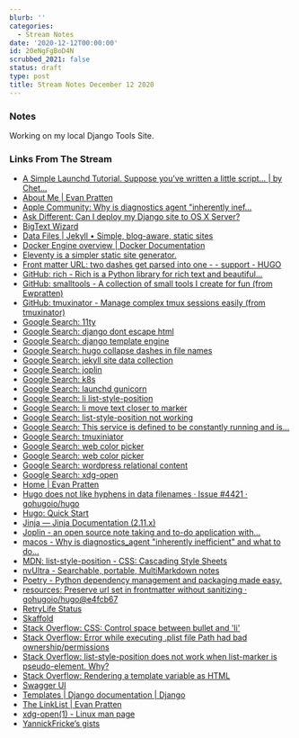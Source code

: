 ```yaml
---
blurb: ''
categories:
  - Stream Notes
date: '2020-12-12T00:00:00'
id: 20eNgFgBoD4N
scrubbed_2021: false
status: draft
type: post
title: Stream Notes December 12 2020
---
```


### Notes


Working on my local Django Tools Site.



### Links From The Stream



- [A Simple Launchd Tutorial. Suppose you’ve written a little script… | by Chet...](https://medium.com/@chetcorcos/a-simple-launchd-tutorial-9fecfcf2dbb3)
- [About Me | Evan Pratten](https://retrylife.ca/about/)
- [Apple Community: Why is diagnostics agent "inherently inef…](https://discussions.apple.com/thread/7261758)
- [Ask Different: Can I deploy my Django site to OS X Server?](https://apple.stackexchange.com/questions/151388/can-i-deploy-my-django-site-to-os-x-server)
- [BigText Wizard](https://www.zachleat.com/bigtext/demo/)
- [Data Files | Jekyll • Simple, blog-aware, static sites](https://jekyllrb.com/docs/datafiles/)
- [Docker Engine overview | Docker Documentation](https://docs.docker.com/engine/)
- [Eleventy is a simpler static site generator.](https://www.11ty.dev/)
- [Front matter URL: two dashes get parsed into one - - support - HUGO](https://discourse.gohugo.io/t/front-matter-url-two-dashes-get-parsed-into-one/18979/10)
- [GitHub: rich - Rich is a Python library for rich text and beautiful...](https://github.com/willmcgugan/rich)
- [GitHub: smalltools - A collection of small tools I create for fun (from Ewpratten)](https://github.com/Ewpratten/smalltools)
- [GitHub: tmuxinator - Manage complex tmux sessions easily (from tmuxinator)](https://github.com/tmuxinator/tmuxinator)
- [Google Search: 11ty](https://www.google.com/search?client=safari&rls=en&q=11ty&ie=UTF-8&oe=UTF-8)
- [Google Search: django dont escape html](https://www.google.com/search?client=safari&rls=en&q=django+dont+escape+html&ie=UTF-8&oe=UTF-8)
- [Google Search: django template engine](https://www.google.com/search?client=safari&rls=en&q=django+template+engine&ie=UTF-8&oe=UTF-8)
- [Google Search: hugo collapse dashes in file names](https://www.google.com/search?client=safari&rls=en&q=hugo+collapse+dashes+in+file+names&ie=UTF-8&oe=UTF-8)
- [Google Search: jekyll site data collection](https://www.google.com/search?client=safari&rls=en&q=jekyll+site+data+collection&ie=UTF-8&oe=UTF-8)
- [Google Search: joplin](https://www.google.com/search?client=safari&rls=en&q=joplin&ie=UTF-8&oe=UTF-8)
- [Google Search: k8s](https://www.google.com/search?client=safari&rls=en&q=k8s&ie=UTF-8&oe=UTF-8)
- [Google Search: launchd gunicorn](https://www.google.com/search?newwindow=1&client=safari&rls=en&ei=yorVX_voIOyN5wLzjbOABw&q=launchd+gunicorn&oq=launchd+gunicorn&gs_lcp=CgZwc3ktYWIQAzoFCAAQyQM6AggAOgYIABAWEB46CAgAEBYQChAeOgUIIRCgAToHCAAQyQMQDToGCAAQDRAeOggIABANEAUQHlDRcVile2DkgAFoAXAAeACAAXWIAegGkgEDNi4zmAEAoAEBqgEHZ3dzLXdpesABAQ&sclient=psy-ab&ved=0ahUKEwj79aOogsrtAhXsxlkKHfPGDHAQ4dUDCAw&uact=5)
- [Google Search: li list-style-position](https://www.google.com/search?client=safari&rls=en&q=li+list-style-position&ie=UTF-8&oe=UTF-8)
- [Google Search: li move text closer to marker](https://www.google.com/search?client=safari&rls=en&q=li+move+text+closer+to+marker&ie=UTF-8&oe=UTF-8)
- [Google Search: list-style-position not working](https://www.google.com/search?client=safari&rls=en&q=list-style-position+not+working&ie=UTF-8&oe=UTF-8)
- [Google Search: This service is defined to be constantly running and is...](https://www.google.com/search?client=safari&rls=en&q=This+service+is+defined+to+be+constantly+running+and+is+inherently+inefficient.&ie=UTF-8&oe=UTF-8)
- [Google Search: tmuxiniator](https://www.google.com/search?newwindow=1&client=safari&rls=en&ei=Co7VX-iEHeHO5gKB6bjIBw&q=tmuxiniator&oq=tmuxiniator&gs_lcp=CgZwc3ktYWIQAzIHCAAQyQMQDTIECAAQDTIECAAQDTIECAAQDTIECAAQDTIECAAQDTIECAAQDTIECAAQDTIECAAQDTIECAAQDToECAAQRzoECAAQQzoCCAA6DgguELEDEIMBEMcBEKMCOgcIABCxAxBDOggILhCxAxCDAToICAAQsQMQgwE6BQgAELEDOgsILhCxAxDHARCjAjoICAAQyQMQkQI6BQgAEJECOggIABCxAxCRAjoICAAQsQMQyQM6BQgAEMkDUJeRBFiOswRgsbkEaAFwBHgAgAF7iAHmCJIBAzkuM5gBAKABAaoBB2d3cy13aXrIAQjAAQE&sclient=psy-ab&ved=0ahUKEwjosf20hcrtAhVhp1kKHYE0DnkQ4dUDCAw&uact=5)
- [Google Search: web color picker](https://www.google.com/search?newwindow=1&client=safari&rls=en&ei=kHDVX92bMIO55gLNgqioBg&q=web+color+picker&oq=web+color+picker&gs_lcp=CgZwc3ktYWIQAzIECAAQRzIECAAQRzIECAAQRzIECAAQRzIECAAQRzIECAAQRzIECAAQRzIECAAQR1AAWABg4z9oAHACeACAAQCIAQCSAQCYAQCqAQdnd3Mtd2l6yAEIwAEB&sclient=psy-ab&ved=0ahUKEwjdo_Wm6cntAhWDnFkKHU0BCmUQ4dUDCAw&uact=5)
- [Google Search: web color picker](https://www.google.com/search?client=safari&rls=en&q=web+color+picker&ie=UTF-8&oe=UTF-8)
- [Google Search: wordpress relational content](https://www.google.com/search?newwindow=1&client=safari&rls=en&ei=BJvVX4DxE-eb5wLH4J7YAQ&q=wordpress+relational+content&oq=wordpress+relational+content&gs_lcp=CgZwc3ktYWIQAzIFCCEQoAEyBQghEKABOgQIABBHOgUIABDJAzoCCAA6BAgAEEM6BAgAEAo6BwgAEMkDEEM6BQgAELEDOggIABDJAxCRAjoFCAAQkQI6BggAEBYQHjoJCAAQyQMQFhAeOgUIIRCrAlDhSVjKaWCSa2gAcAJ4AIABpwGIAYMRkgEEMTguNZgBAKABAaoBB2d3cy13aXrIAQjAAQE&sclient=psy-ab&ved=0ahUKEwiAg_vkkcrtAhXnzVkKHUewBxsQ4dUDCAw&uact=5)
- [Google Search: xdg-open](https://www.google.com/search?client=safari&rls=en&q=xdg-open&ie=UTF-8&oe=UTF-8)
- [Home | Evan Pratten](https://retrylife.ca/)
- [Hugo does not like hyphens in data filenames · Issue #4421 · gohugoio/hugo](https://github.com/gohugoio/hugo/issues/4421)
- [Hugo: Quick Start](https://gohugo.io/getting-started/quick-start/)
- [Jinja — Jinja Documentation (2.11.x)](https://jinja.palletsprojects.com/en/2.11.x/)
- [Joplin - an open source note taking and to-do application with...](https://joplinapp.org/)
- [macos - Why is diagnostics_agent "inherently inefficient" and what to do...](https://superuser.com/questions/982160/why-is-diagnostics-agent-inherently-inefficient-and-what-to-do-about-it)
- [MDN: list-style-position - CSS: Cascading Style Sheets](https://developer.mozilla.org/en-US/docs/Web/CSS/list-style-position)
- [nvUltra - Searchable, portable, MultiMarkdown notes](https://nvultra.com/)
- [Poetry - Python dependency management and packaging made easy.](https://python-poetry.org/)
- [resources: Preserve url set in frontmatter without sanitizing · gohugoio/hugo@e4fcb67](https://github.com/gohugoio/hugo/commit/e4fcb672ed8bae21fd9780292b54fea3040dd877)
- [RetryLife Status](https://status.retrylife.ca/)
- [Skaffold](https://skaffold.dev/)
- [Stack Overflow: CSS: Control space between bullet and 'li'](https://stackoverflow.com/questions/4373046/css-control-space-between-bullet-and-li)
- [Stack Overflow: Error while executing .plist file Path had bad ownership/permissions](https://stackoverflow.com/questions/28063598/error-while-executing-plist-file-path-had-bad-ownership-permissions)
- [Stack Overflow: list-style-position does not work when list-marker is pseudo-element. Why?](https://stackoverflow.com/questions/34790393/list-style-position-does-not-work-when-list-marker-is-pseudo-element-why)
- [Stack Overflow: Rendering a template variable as HTML](https://stackoverflow.com/questions/4848611/rendering-a-template-variable-as-html)
- [Swagger UI](https://api.retrylife.ca/apidocs)
- [Templates | Django documentation | Django](https://docs.djangoproject.com/en/3.1/topics/templates/)
- [The LinkList | Evan Pratten](https://retrylife.ca/linklist)
- [xdg-open(1) - Linux man page](https://linux.die.net/man/1/xdg-open)
- [YannickFricke’s gists](https://gist.github.com/YannickFricke)
